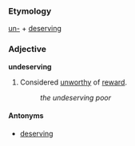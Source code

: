 ===Etymology===
[[un-]] + [[deserving]]

===Adjective===<!--Note: just an adjective, not a participial adjective, as this word comes from "un-" + "deserving" rather than the non-existent verb "to undeserve"-->
'''undeserving'''
 
#Considered [[unworthy]] of [[reward]].
#:''the undeserving poor''

====Antonyms====
*[[deserving]]